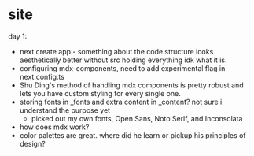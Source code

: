 # site

day 1:
- next create app - something about the code structure looks aesthetically better without src holding everything idk what it is.
- configuring mdx-components, need to add experimental flag in next.config.ts
- Shu Ding's method of handling mdx components is pretty robust and lets you have custom styling for every single one.
- storing fonts in _fonts and extra content in _content? not sure i understand the purpose yet
    - picked out my own fonts, Open Sans, Noto Serif, and Inconsolata
- how does mdx work?
- color palettes are great. where did he learn or pickup his principles of design?

